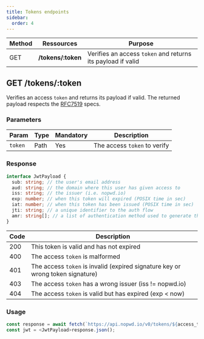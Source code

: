 ```yaml
---
title: Tokens endpoints
sidebar:
  order: 4
---
```


| Method | Ressources          | Purpose                                                     |
| ------ | ------------------- | ----------------------------------------------------------- |
| GET    | **/tokens/\:token** | Verifies an access `token` and returns its payload if valid |

## GET /tokens/\:token

Verifies an access `token` and returns its payload if valid.
The returned payload respects the [RFC7519](https://tools.ietf.org/html/rfc7519) specs.

### Parameters

| Param   | Type | Mandatory | Description                  |
| ------- | ---- | --------- | ---------------------------- |
| `token` | Path | Yes       | The access `token` to verify |

### Response

```ts
interface JwtPayload {
  sub: string; // the user's email address
  aud: string; // the domain where this user has given access to
  iss: string; // the issuer (i.e. nopwd.io)
  exp: number; // when this token will expired (POSIX time in sec)
  iat: number; // when this token has been issued (POSIX time in sec)
  jti: string; // a unique identifier to the auth flow
  amr: string[]; // a list of authentication method used to generate this token "webauthn" or "magiclink" for now
}
```

| Code | Description                                                                    |
| ---- | ------------------------------------------------------------------------------ |
| 200  | This token is valid and has not expired                                        |
| 400  | The access `token` is malformed                                                |
| 401  | The access `token` is invalid (expired signature key or wrong token signature) |
| 403  | The access `token` has a wrong issuer (iss != nopwd.io)                        |
| 404  | The access `token` is valid but has expired (exp < now)                        |

### Usage

```ts
const response = await fetch(`https://api.nopwd.io/v0/tokens/${access_token}`);
const jwt = <JwtPayload>response.json();
```


